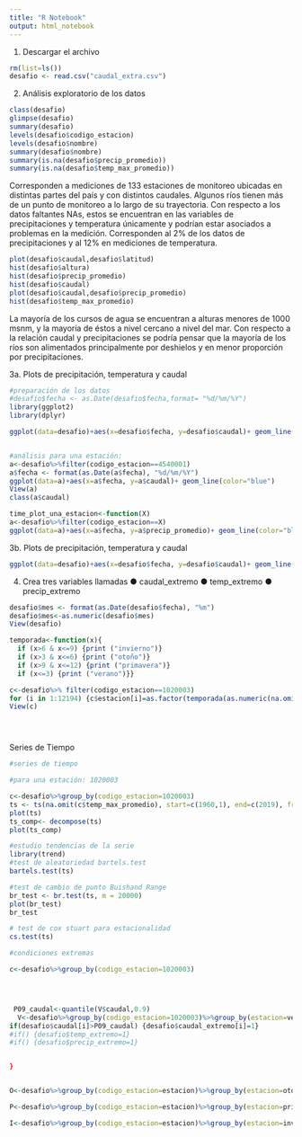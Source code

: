 ---
title: "R Notebook"
output: html_notebook
---

1. Descargar el archivo

```{r}
rm(list=ls())
desafio <- read.csv("caudal_extra.csv")
```

2. Análisis exploratorio de los datos

```{r}
class(desafio)
glimpse(desafio)
summary(desafio)
levels(desafio$codigo_estacion)
levels(desafio$nombre)
summary(desafio$nombre)
summary(is.na(desafio$precip_promedio))
summary(is.na(desafio$temp_max_promedio))
```
Corresponden a mediciones de 133 estaciones de monitoreo ubicadas en distintas partes del país y con distintos caudales. Algunos ríos tienen más de un punto de monitoreo a lo largo de su trayectoria.
Con respecto a los datos faltantes NAs, estos se encuentran en las variables de precipitaciones y temperatura únicamente y podrían estar asociados a problemas en la medición. Corresponden al 2% de los datos de precipitaciones y al 12% en mediciones de temperatura.

```{r}
plot(desafio$caudal,desafio$latitud)
hist(desafio$altura)
hist(desafio$precip_promedio)
hist(desafio$caudal)
plot(desafio$caudal,desafio$precip_promedio)
hist(desafio$temp_max_promedio)
```
La mayoría de los cursos de agua se encuentran a alturas menores de 1000 msnm, y la mayoría de éstos a nivel cercano a nivel del mar. 
Con respecto a la relación caudal y precipitaciones se podría pensar que la mayoría de los ríos son alimentados principalmente por deshielos y en menor proporción por precipitaciones.

3a. Plots de precipitación, temperatura y caudal

```{r}
#preparación de los datos
#desafio$fecha <- as.Date(desafio$fecha,format= "%d/%m/%Y")
library(ggplot2)
library(dplyr)

ggplot(data=desafio)+aes(x=desafio$fecha, y=desafio$caudal)+ geom_line(color="blue")


#análisis para una estación: 
a<-desafio%>%filter(codigo_estacion==4540001)
a$fecha <- format(as.Date(a$fecha), "%d/%m/%Y")
ggplot(data=a)+aes(x=a$fecha, y=a$caudal)+ geom_line(color="blue")
View(a)
class(a$caudal)

time_plot_una_estacion<-function(X)
a<-desafio%>%filter(codigo_estacion==X)
ggplot(data=a)+aes(x=a$fecha, y=a$precip_promedio)+ geom_line(color="blue")


```


3b. Plots de precipitación, temperatura y caudal

```{r}
ggplot(data=desafio)+aes(x=desafio$fecha, y=desafio$caudal)+ geom_line(aes(y=desafio$caudal, color="blue"))+geom_line(aes(y=desafio$precip_promedio, color="orange"))+geom_line(aes(y=desafio$temp_max_promedio, color="green"))

```




4. Crea tres variables llamadas
● caudal_extremo
● temp_extremo
● precip_extremo


```{r}
desafio$mes <- format(as.Date(desafio$fecha), "%m")
desafio$mes<-as.numeric(desafio$mes)
View(desafio)

temporada<-function(x){
  if (x>6 & x<=9) {print ("invierno")}
  if (x>3 & x<=6) {print ("otoño")}
  if (x>9 & x<=12) {print ("primavera")}
  if (x<=3) {print ("verano")}}

c<-desafio%>% filter(codigo_estacion==1020003)
for (i in 1:12194) {c$estacion[i]=as.factor(temporada(as.numeric(na.omit(c$mes[i]))))}
View(c)





```

Series de Tiempo

```{r}
#series de tiempo

#para una estación: 1020003

c<-desafio%>%group_by(codigo_estacion=1020003)
ts <- ts(na.omit(c$temp_max_promedio), start=c(1960,1), end=c(2019), frequency=10)
plot(ts)
ts_comp<- decompose(ts)
plot(ts_comp)

#estudio tendencias de la serie
library(trend)
#test de aleatoriedad bartels.test
bartels.test(ts)

#test de cambio de punto Buishand Range
br_test <- br.test(ts, m = 20000)
plot(br_test)
br_test

# test de cox stuart para estacionalidad
cs.test(ts) 

#condiciones extremas

c<-desafio%>%group_by(codigo_estacion=1020003)




 P09_caudal<-quantile(V$caudal,0.9)
  V<-desafio%>%group_by(codigo_estacion=1020003)%>%group_by(estacion=verano)
if(desafio$caudal[i]>P09_caudal) {desafio$caudal_extremo[i]=1}
#if() {desafio$temp_extremo=1}
#if() {desafio$precip_extremo=1}


}


O<-desafio%>%group_by(codigo_estacion=estacion)%>%group_by(estacion=otoño)

P<-desafio%>%group_by(codigo_estacion=estacion)%>%group_by(estacion=primavera)

I<-desafio%>%group_by(codigo_estacion=estacion)%>%group_by(estacion=invierno)



```

